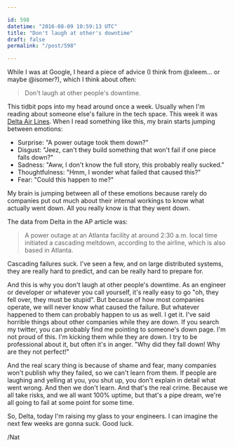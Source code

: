 ```yaml
---

id: 598
datetime: "2016-08-09 10:59:13 UTC"
title: "Don't laugh at other's downtime"
draft: false
permalink: "/post/598"

---
```


While I was at Google, I heard a piece of advice (I think from @xleem... or maybe @isomer?), which I think about often:

 > Don't laugh at other people's downtime.

This tidbit pops into my head around once a week. Usually when I'm reading about someone else's failure in the tech space. This week it was [Delta Air Lines](http://www.nytimes.com/aponline/2016/08/08/world/europe/ap-eu-delta-outage-.html). When I read something like this, my brain starts jumping between emotions: 

 - Surprise: "A power outage took them down?"
 - Disgust: "Jeez, can't they build something that won't fail if one piece falls down?"
 - Sadness: "Aww, I don't know the full story, this probably really sucked."
 - Thoughtfulness: "Hmm, I wonder what failed that caused this?"
 - Fear: "Could this happen to me?"

My brain is jumping between all of these emotions because rarely do companies put out much about their internal workings to know what actually went down. All you really know is that they went down. 

The data from Delta in the AP article was:

 > A power outage at an Atlanta facility at around 2:30 a.m. local time initiated a cascading meltdown, according to the airline, which is also based in Atlanta.

Cascading failures suck. I've seen a few, and on large distributed systems, they are really hard to predict, and can be really hard to prepare for. 

And this is why you don't laugh at other people's downtime. As an engineer or developer or whatever you call yourself, it's really easy to go "oh, they fell over, they must be stupid". But because of how most companies operate, we will never know what caused the failure. But whatever happened to them can probably happen to us as well. I get it. I've said horrible things about other companies while they are down. If you search my twitter, you can probably find me pointing to someone's down page. I'm not proud of this. I'm kicking them while they are down. I try to be professional about it, but often it's in anger. "Why did they fall down! Why are they not perfect!"

And the real scary thing is because of shame and fear, many companies won't publish why they failed, so we can't learn from them. If people are laughing and yelling at you, you shut up, you don't explain in detail what went wrong. And then we don't learn. And that's the real crime. Because we all take risks, and we all want 100% uptime, but that's a pipe dream, we're all going to fail at some point for some time.

So, Delta, today I'm raising my glass to your engineers. I can imagine the next few weeks are gonna suck. Good luck.

/Nat

